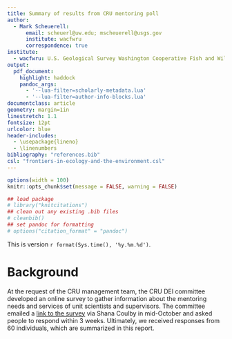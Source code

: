 ```yaml
---
title: Summary of results from CRU mentoring poll 
author:
  - Mark Scheuerell:
      email: scheuerl@uw.edu; mscheuerell@usgs.gov
      institute: wacfwru
      correspondence: true
institute:
  - wacfwru: U.S. Geological Survey Washington Cooperative Fish and Wildlife Research Unit, School of Aquatic and Fishery Sciences, University of Washington, Seattle, WA
output:
  pdf_document:
    highlight: haddock
    pandoc_args:
      - '--lua-filter=scholarly-metadata.lua'
      - '--lua-filter=author-info-blocks.lua'
documentclass: article
geometry: margin=1in
linestretch: 1.1
fontsize: 12pt
urlcolor: blue
header-includes:
  - \usepackage{lineno}
  - \linenumbers
bibliography: "references.bib"
csl: "frontiers-in-ecology-and-the-environment.csl"
---
```


```r
options(width = 100)
knitr::opts_chunk$set(message = FALSE, warning = FALSE)
```

```r
## load package
# library("knitcitations")
## clean out any existing .bib files
# cleanbib()
## set pandoc for formatting
# options("citation_format" = "pandoc")
```


\vspace{0.2in}

This is version `r format(Sys.time(), '%y.%m.%d')`.


# Background

At the request of the CRU management team, the CRU DEI committee\footnote{Committee members are Graziella DiRenzo (MA), Angela Fuller (NY), J. Barry Grand (HQ); Mark Henderson (CA), Amanda Rosenberger (TN), Reynaldo Patino (TX), Mark Scheuerell (WA), Abby Powell (Chair; FL), Wendy Turner (WI)} developed an online survey to gather information about the mentoring needs and services of unit scientists and supervisors. The committee emailed a [link to the survey](https://forms.gle/nFUXpAcgTFv6xoQC8) via Shana Coulby in mid-October and asked people to respond within 3 weeks. Ultimately, we received responses from 60 individuals, which are summarized in this report.



